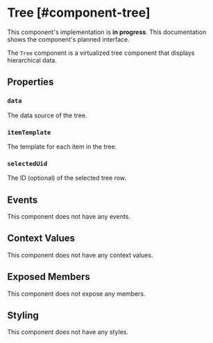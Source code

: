 
# Tree [#component-tree]

<Callout type="info" emoji="ℹ️">This component's implementation is **in progress**. This documentation shows the component's planned interface.</Callout>

The `Tree` component is a virtualized tree component that displays hierarchical data.

## Properties

### `data`

The data source of the tree.

### `itemTemplate`

The template for each item in the tree.

### `selectedUid`

The ID (optional) of the selected tree row.

## Events

This component does not have any events.

## Context Values

This component does not have any context values.

## Exposed Members

This component does not expose any members.

## Styling

This component does not have any styles.
